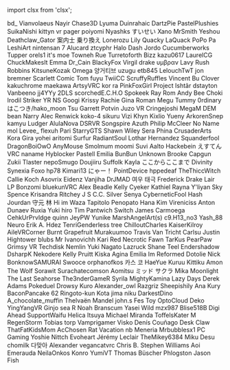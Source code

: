 ﻿import clsx from 'clsx';


<!-- Reminder that not only HTML chars have to be escaped, MDX chars also need to be (such as a space followed by an underscore). -->
<Patronelt k="5" ias="1" sp="1" >bd&#0095;</Patronelt> <Patronelt k="3" ias="1" sp="1" >Vianvolaeus</Patronelt> <Patronelt k="3" ias="1" sp="1" >Nayir</Patronelt> <Patronelt k="3" ias="1" sp="0" >Chase3D</Patronelt> <Patronelt k="2" ias="1" sp="1" >Lyuma</Patronelt> 
<Patronelt k="2" ias="1" sp="1" >Duinrahaic</Patronelt> <Patronelt k="2" ias="1" sp="1" >DartzPie</Patronelt> <Patronelt k="2" ias="1" sp="1" >PastelPlushies</Patronelt> <Patronelt k="2" ias="1" sp="1" >SuikaNishi</Patronelt> <Patronelt k="2" ias="1" sp="1" >kittyn vr</Patronelt> 
<Patronelt k="2" ias="1" sp="1" >pager</Patronelt> <Patronelt k="2" ias="1" sp="1" >poiyomi</Patronelt> <Patronelt k="2" ias="1" sp="1" >Nyashks</Patronelt> <Patronelt k="2" ias="1" sp="1" >すいせい</Patronelt> <Patronelt k="2" ias="1" sp="1" >Xano</Patronelt> 
<Patronelt k="2" ias="1" sp="1" >MrSmith</Patronelt> <Patronelt k="2" ias="1" sp="1" >Yeshou</Patronelt> <Patronelt k="2" ias="1" sp="1" >Deathclaw&#0095;Gator</Patronelt> <Patronelt k="2" ias="1" sp="1" >案内士 乗り換え</Patronelt> <Patronelt k="2" ias="1" sp="1" >Lonerozu</Patronelt> 
<Patronelt k="2" ias="1" sp="1" >Lily</Patronelt> <Patronelt k="2" ias="1" sp="1" >Quacky LaQuack</Patronelt> <Patronelt k="2" ias="1" sp="1" >PoPo Pa</Patronelt> <Patronelt k="2" ias="1" sp="1" >LeshiArt</Patronelt> <Patronelt k="2" ias="1" sp="0" >nintensan 7</Patronelt> 
<Patronelt k="2" ias="1" sp="0" >Alucard</Patronelt> <Patronelt k="2" ias="1" sp="0" >ztcyphr</Patronelt> <Patronelt k="2" ias="1" sp="0" >Halo Dash</Patronelt> <Patronelt k="0" ias="1" sp="1" >Jordo</Patronelt> <Patronelt k="0" ias="0" sp="1" >Cucumberworks</Patronelt> 
<Patronelt k="0" ias="0" sp="1" >Tupper</Patronelt> <Patronelt k="0" ias="0" sp="1" >orels1</Patronelt> <Patronelt k="0" ias="0" sp="1" >it&#0039;s moe</Patronelt> <Patronelt k="0" ias="1" sp="1" >Towneh</Patronelt> <Patronelt k="0" ias="0" sp="1" >Rue</Patronelt> 
<Patronelt k="0" ias="1" sp="1" >Turretoforth</Patronelt> <Patronelt k="0" ias="1" sp="1" >Bizz</Patronelt> <Patronelt k="0" ias="1" sp="1" >kazu0617</Patronelt> <Patronelt k="0" ias="0" sp="1" >LaurelCG</Patronelt> <Patronelt k="0" ias="1" sp="1" >ChuckMakesIt</Patronelt> 
<Patronelt k="0" ias="1" sp="1" >Emma</Patronelt> <Patronelt k="0" ias="1" sp="1" >Dr&#0095;Cain</Patronelt> <Patronelt k="0" ias="0" sp="1" >BlackyFox</Patronelt> <Patronelt k="0" ias="1" sp="1" >Virgil drake</Patronelt> <Patronelt k="0" ias="1" sp="1" >υμβραν</Patronelt> 
<Patronelt k="0" ias="0" sp="1" >Lavy</Patronelt> <Patronelt k="0" ias="1" sp="1" >Rush Robbins</Patronelt> <Patronelt k="0" ias="1" sp="1" >KitsuneKozak</Patronelt> <Patronelt k="0" ias="1" sp="1" >Omega</Patronelt> <Patronelt k="0" ias="0" sp="1" >양거티브</Patronelt> 
<Patronelt k="0" ias="1" sp="1" >uzugu</Patronelt> <Patronelt k="0" ias="1" sp="1" >etb845</Patronelt> <Patronelt k="0" ias="1" sp="1" >LelouchTwT</Patronelt> <Patronelt k="0" ias="1" sp="1" >jon bremner</Patronelt> <Patronelt k="0" ias="1" sp="1" >Scarlett</Patronelt> 
<Patronelt k="0" ias="1" sp="1" >Comic Tom</Patronelt> <Patronelt k="0" ias="1" sp="1" >fuyu</Patronelt> <Patronelt k="0" ias="1" sp="1" >TwiiCC</Patronelt> <Patronelt k="0" ias="1" sp="1" >ScruffyRuffles</Patronelt> <Patronelt k="0" ias="1" sp="1" >Vincent Bu</Patronelt> 
<Patronelt k="0" ias="0" sp="1" >Clover</Patronelt> <Patronelt k="0" ias="1" sp="1" >kakuchrome</Patronelt> <Patronelt k="0" ias="0" sp="1" >maekawa</Patronelt> <Patronelt k="0" ias="1" sp="1" >ArtsyVRC</Patronelt> <Patronelt k="0" ias="1" sp="1" >kor ra</Patronelt> 
<Patronelt k="0" ias="1" sp="1" >PinkFoxGirl</Patronelt> <Patronelt k="0" ias="1" sp="1" >Project</Patronelt> <Patronelt k="0" ias="1" sp="1" >Ishtãr</Patronelt> <Patronelt k="0" ias="1" sp="1" >dstayton</Patronelt> <Patronelt k="0" ias="1" sp="1" >Vanbeeno</Patronelt> 
<Patronelt k="0" ias="0" sp="1" >jj4YYy</Patronelt> <Patronelt k="0" ias="1" sp="1" >2DLS</Patronelt> <Patronelt k="0" ias="0" sp="1" >scorchedE&#0046;C&#0046;H&#0046;O</Patronelt> <Patronelt k="0" ias="1" sp="1" >Spokeek</Patronelt> <Patronelt k="0" ias="1" sp="1" >Ray Rom</Patronelt> 
<Patronelt k="0" ias="1" sp="1" >Andy</Patronelt> <Patronelt k="0" ias="1" sp="1" >Bee</Patronelt> <Patronelt k="0" ias="1" sp="1" >Choki</Patronelt> <Patronelt k="0" ias="0" sp="1" >Irodil Striker</Patronelt> <Patronelt k="0" ias="0" sp="1" >YR NS</Patronelt> 
<Patronelt k="0" ias="1" sp="1" >Googi</Patronelt> <Patronelt k="0" ias="0" sp="1" >Krissy</Patronelt> <Patronelt k="0" ias="0" sp="1" >Rachie</Patronelt> <Patronelt k="0" ias="0" sp="1" >Gina Roman</Patronelt> <Patronelt k="0" ias="1" sp="1" >Megu</Patronelt> 
<Patronelt k="0" ias="1" sp="1" >Tummy</Patronelt> <Patronelt k="0" ias="1" sp="1" >0rdinary</Patronelt> <Patronelt k="0" ias="1" sp="1" >はこつき&#0047;hako&#0095;moon</Patronelt> <Patronelt k="0" ias="0" sp="1" >Tsu</Patronelt> <Patronelt k="0" ias="1" sp="1" >Garrett Potvin</Patronelt> 
<Patronelt k="0" ias="0" sp="1" >Juzo VR</Patronelt> <Patronelt k="0" ias="1" sp="1" >Cringejoshi</Patronelt> <Patronelt k="0" ias="1" sp="1" >MegaM</Patronelt> <Patronelt k="0" ias="1" sp="1" >DEM bean</Patronelt> <Patronelt k="0" ias="1" sp="1" >Narry</Patronelt> 
<Patronelt k="0" ias="1" sp="1" >Alec Renwick</Patronelt> <Patronelt k="0" ias="1" sp="1" >koko&#0045;4</Patronelt> <Patronelt k="0" ias="1" sp="1" >sikuru</Patronelt> <Patronelt k="0" ias="1" sp="1" >Vizi</Patronelt> <Patronelt k="0" ias="1" sp="1" >Khyn</Patronelt> 
<Patronelt k="0" ias="1" sp="1" >Kixlio Yueny</Patronelt> <Patronelt k="0" ias="1" sp="1" >ArkorenSnep</Patronelt> <Patronelt k="0" ias="1" sp="1" >kamyu</Patronelt> <Patronelt k="0" ias="1" sp="1" >Ludger</Patronelt> <Patronelt k="0" ias="1" sp="1" >AlulaNova</Patronelt> 
<Patronelt k="0" ias="1" sp="1" >DSRVR</Patronelt> <Patronelt k="0" ias="1" sp="1" >Songspire</Patronelt> <Patronelt k="0" ias="1" sp="1" >Azuth</Patronelt> <Patronelt k="0" ias="1" sp="1" >Philip McCleer</Patronelt> <Patronelt k="0" ias="1" sp="1" >No Name</Patronelt> 
<Patronelt k="0" ias="1" sp="1" >mol</Patronelt> <Patronelt k="0" ias="1" sp="1" >Levee&#0095;</Patronelt> <Patronelt k="0" ias="0" sp="1" >flexuh</Patronelt> <Patronelt k="0" ias="1" sp="1" >Pari</Patronelt> <Patronelt k="0" ias="1" sp="1" >StarryGTS</Patronelt> 
<Patronelt k="0" ias="1" sp="1" >Shawn Wiley</Patronelt> <Patronelt k="0" ias="1" sp="1" >Sera Phina</Patronelt> <Patronelt k="0" ias="0" sp="1" >CrusaderArts</Patronelt> <Patronelt k="0" ias="1" sp="1" >Kora Gira</Patronelt> <Patronelt k="0" ias="1" sp="1" >yohei aritomi</Patronelt> 
<Patronelt k="0" ias="1" sp="1" >Surfur</Patronelt> <Patronelt k="0" ias="1" sp="1" >RadiantSoul</Patronelt> <Patronelt k="0" ias="1" sp="1" >Lothar Hernandez</Patronelt> <Patronelt k="0" ias="1" sp="1" >Squanderfool</Patronelt> <Patronelt k="0" ias="1" sp="1" >DragonBoiOwO</Patronelt> 
<Patronelt k="0" ias="1" sp="1" >AnyMouse</Patronelt> <Patronelt k="0" ias="1" sp="1" >Smolmum</Patronelt> <Patronelt k="0" ias="1" sp="1" >moomi</Patronelt> <Patronelt k="0" ias="1" sp="1" >Suvi Aalto</Patronelt> <Patronelt k="0" ias="1" sp="1" >Hackebein</Patronelt> 
<Patronelt k="0" ias="1" sp="1" >えすてん</Patronelt> <Patronelt k="0" ias="1" sp="1" >VRC naname</Patronelt> <Patronelt k="0" ias="1" sp="1" >Hyblocker</Patronelt> <Patronelt k="0" ias="1" sp="1" >Pastell Emilia</Patronelt> <Patronelt k="0" ias="1" sp="1" >BunBun</Patronelt> 
<Patronelt k="0" ias="0" sp="1" >Unknown</Patronelt> <Patronelt k="0" ias="1" sp="1" >Brooke</Patronelt> <Patronelt k="0" ias="0" sp="1" >Capgun</Patronelt> <Patronelt k="0" ias="1" sp="1" >Zukii</Patronelt> <Patronelt k="0" ias="0" sp="1" >Tlaster</Patronelt> 
<Patronelt k="0" ias="0" sp="1" >nepoSmugo</Patronelt> <Patronelt k="0" ias="1" sp="1" >Doujiiru</Patronelt> <Patronelt k="0" ias="1" sp="1" >Suffolk</Patronelt> <Patronelt k="0" ias="1" sp="1" >Kayla</Patronelt> <Patronelt k="0" ias="1" sp="1" >ここからここまで</Patronelt> 
<Patronelt k="0" ias="1" sp="1" >Divinity</Patronelt> <Patronelt k="0" ias="1" sp="1" >Synexia Foxo</Patronelt> <Patronelt k="0" ias="1" sp="1" >hp78</Patronelt> <Patronelt k="0" ias="0" sp="1" >Kimari13</Patronelt> <Patronelt k="0" ias="1" sp="1" >にゃー！</Patronelt> 
<Patronelt k="0" ias="1" sp="1" >PointDevice</Patronelt> <Patronelt k="0" ias="0" sp="1" >hppedeaf</Patronelt> <Patronelt k="0" ias="1" sp="1" >TheThiccWitch</Patronelt> <Patronelt k="0" ias="0" sp="1" >Callie Koch</Patronelt> <Patronelt k="0" ias="1" sp="1" >Asovrix</Patronelt> 
<Patronelt k="0" ias="1" sp="1" >Eidenz</Patronelt> <Patronelt k="0" ias="1" sp="1" >Vanjiha</Patronelt> <Patronelt k="0" ias="1" sp="1" >DrJMAD</Patronelt> <Patronelt k="0" ias="1" sp="1" >여우 태극</Patronelt> <Patronelt k="0" ias="1" sp="1" >Frederick</Patronelt> 
<Patronelt k="0" ias="1" sp="1" >Drake Lair</Patronelt> <Patronelt k="0" ias="1" sp="1" >LP</Patronelt> <Patronelt k="0" ias="1" sp="1" >Bonzomi</Patronelt> <Patronelt k="0" ias="1" sp="1" >bluekunVRC</Patronelt> <Patronelt k="0" ias="0" sp="1" >Alex Beadle</Patronelt> 
<Patronelt k="0" ias="1" sp="1" >Kelly</Patronelt> <Patronelt k="0" ias="0" sp="1" >Cyeker</Patronelt> <Patronelt k="0" ias="0" sp="1" >Kathiel Rayna</Patronelt> <Patronelt k="0" ias="1" sp="1" >Y&#0039;liyan</Patronelt> <Patronelt k="0" ias="0" sp="1" >Sky Spence</Patronelt> 
<Patronelt k="0" ias="1" sp="1" >Krisandra Ritchey</Patronelt> <Patronelt k="0" ias="1" sp="1" >J S</Patronelt> <Patronelt k="0" ias="1" sp="1" >C&#0046;C&#0046; Silver</Patronelt> <Patronelt k="0" ias="1" sp="1" >Senya</Patronelt> <Patronelt k="0" ias="0" sp="1" >CyberneticFool</Patronelt> 
<Patronelt k="0" ias="1" sp="1" >Hash Jourdan</Patronelt> <Patronelt k="0" ias="1" sp="1" >守元 林</Patronelt> <Patronelt k="0" ias="0" sp="1" >Hi im Waza</Patronelt> <Patronelt k="0" ias="1" sp="1" >Tapitolo Penopato</Patronelt> <Patronelt k="0" ias="0" sp="1" >Hana Kim</Patronelt> 
<Patronelt k="0" ias="1" sp="1" >Vireniciss</Patronelt> <Patronelt k="0" ias="1" sp="1" >Anton Dunaev</Patronelt> <Patronelt k="0" ias="0" sp="1" >Ruxia</Patronelt> <Patronelt k="0" ias="1" sp="1" >Yuki hiro</Patronelt> <Patronelt k="0" ias="1" sp="1" >Tim Pantwich</Patronelt> 
<Patronelt k="0" ias="0" sp="1" >Switch</Patronelt> <Patronelt k="0" ias="1" sp="1" >James Carmoega</Patronelt> <Patronelt k="0" ias="1" sp="1" >CehkUrPrvldge</Patronelt> <Patronelt k="0" ias="1" sp="1" >quinn</Patronelt> <Patronelt k="0" ias="0" sp="1" >JeyPW</Patronelt> 
<Patronelt k="0" ias="1" sp="1" >Yunike</Patronelt> <Patronelt k="0" ias="1" sp="1" >MarshAngelArt&#0040;s&#0041;</Patronelt> <Patronelt k="0" ias="1" sp="1" >c9&#0046;H13&#0095;no3</Patronelt> <Patronelt k="0" ias="0" sp="1" >Yash&#0095;88</Patronelt> <Patronelt k="0" ias="0" sp="1" >Neuro</Patronelt> 
<Patronelt k="0" ias="0" sp="1" >Erik A&#0046; Hdez</Patronelt> <Patronelt k="0" ias="1" sp="1" >TenriGenderless</Patronelt> <Patronelt k="0" ias="0" sp="1" >tree</Patronelt> <Patronelt k="0" ias="1" sp="1" >ChilloutCharles</Patronelt> <Patronelt k="0" ias="1" sp="1" >KaiserKilroy</Patronelt> 
<Patronelt k="0" ias="1" sp="1" >AileVRCorner</Patronelt> <Patronelt k="0" ias="1" sp="1" >Burnt Grapefruit</Patronelt> <Patronelt k="0" ias="1" sp="1" >Murakuumoo</Patronelt> <Patronelt k="0" ias="1" sp="1" >Travis Van Tricht</Patronelt> <Patronelt k="0" ias="1" sp="1" >Carlsu</Patronelt> 
<Patronelt k="0" ias="1" sp="1" >Justin Hightower</Patronelt> <Patronelt k="0" ias="0" sp="1" >blubs</Patronelt> <Patronelt k="0" ias="0" sp="1" >Mr Ivanovichh</Patronelt> <Patronelt k="0" ias="1" sp="1" >Kari Red</Patronelt> <Patronelt k="0" ias="1" sp="1" >Necrotic Fawn</Patronelt> 
<Patronelt k="0" ias="0" sp="1" >TarKus</Patronelt> <Patronelt k="0" ias="1" sp="1" >PearPaw</Patronelt> <Patronelt k="0" ias="0" sp="1" >Grimsy VR</Patronelt> <Patronelt k="0" ias="1" sp="1" >Techdisk</Patronelt> <Patronelt k="0" ias="0" sp="1" >Nemlin</Patronelt> 
<Patronelt k="0" ias="0" sp="1" >Yuki Nagato</Patronelt> <Patronelt k="0" ias="0" sp="1" >Lazruck</Patronelt> <Patronelt k="0" ias="1" sp="1" >Shane Teel</Patronelt> <Patronelt k="0" ias="1" sp="1" >Endershadow</Patronelt> <Patronelt k="0" ias="1" sp="1" >DsharpK</Patronelt> 
<Patronelt k="0" ias="1" sp="1" >Nekodere</Patronelt> <Patronelt k="0" ias="1" sp="1" >Kelly Pruitt</Patronelt> <Patronelt k="0" ias="0" sp="1" >Kiska Agina</Patronelt> <Patronelt k="0" ias="1" sp="1" >Emilia</Patronelt> <Patronelt k="0" ias="1" sp="1" >Im Reformed</Patronelt> 
<Patronelt k="0" ias="1" sp="1" >Dotolie</Patronelt> <Patronelt k="0" ias="0" sp="1" >Nick</Patronelt> <Patronelt k="0" ias="1" sp="1" >BonknowSAMURAI</Patronelt> <Patronelt k="0" ias="1" sp="1" >Swooce</Patronelt> <Patronelt k="0" ias="1" sp="1" >orphanofkos</Patronelt> 
<Patronelt k="0" ias="0" sp="1" >카스 코</Patronelt> <Patronelt k="0" ias="1" sp="1" >HaeYue</Patronelt> <Patronelt k="0" ias="1" sp="1" >Kuruu</Patronelt> <Patronelt k="0" ias="1" sp="1" >Kittiku</Patronelt> <Patronelt k="0" ias="1" sp="1" >Amon The Wolf</Patronelt> 
<Patronelt k="0" ias="0" sp="1" >Sorawit Surachatecomson</Patronelt> <Patronelt k="0" ias="1" sp="1" >Aomitsu</Patronelt> <Patronelt k="0" ias="1" sp="1" >ミッド サクラ</Patronelt> <Patronelt k="0" ias="1" sp="1" >Mika Moonlight</Patronelt> <Patronelt k="0" ias="1" sp="1" >The Last Seahorse</Patronelt> 
<Patronelt k="0" ias="1" sp="1" >The3nderGameR</Patronelt> <Patronelt k="0" ias="1" sp="1" >Syrila</Patronelt> <Patronelt k="0" ias="1" sp="1" >MightyKamina</Patronelt> <Patronelt k="0" ias="1" sp="1" >Lazy Days</Patronelt> <Patronelt k="0" ias="1" sp="1" >Derek Adams</Patronelt> 
<Patronelt k="0" ias="1" sp="1" >Pokeduel</Patronelt> <Patronelt k="0" ias="0" sp="1" >Drowsy</Patronelt> <Patronelt k="0" ias="0" sp="1" >Kuro</Patronelt> <Patronelt k="0" ias="1" sp="1" >Alexander&#0095;owl</Patronelt> <Patronelt k="0" ias="0" sp="1" >Razgriz</Patronelt> 
<Patronelt k="0" ias="1" sp="1" >Sheepishily</Patronelt> <Patronelt k="0" ias="1" sp="1" >Ana Kury</Patronelt> <Patronelt k="0" ias="1" sp="1" >BaconPancake 62</Patronelt> <Patronelt k="0" ias="1" sp="1" >Ringoto&#0045;kun</Patronelt> <Patronelt k="0" ias="0" sp="1" >Kota</Patronelt> 
<Patronelt k="0" ias="0" sp="1" >jima niku</Patronelt> <Patronelt k="0" ias="0" sp="1" >DarkestDino</Patronelt> <Patronelt k="0" ias="1" sp="1" >A&#0095;chocolate&#0095;muffin</Patronelt> <Patronelt k="0" ias="1" sp="1" >Thelvaën Mandel</Patronelt> <Patronelt k="0" ias="1" sp="1" >john&#0046;s</Patronelt> 
<Patronelt k="0" ias="0" sp="1" >Fes Toy</Patronelt> <Patronelt k="0" ias="1" sp="1" >OptoCloud</Patronelt> <Patronelt k="0" ias="1" sp="1" >Deko</Patronelt> <Patronelt k="0" ias="0" sp="1" >YingYangVR</Patronelt> <Patronelt k="0" ias="1" sp="1" >Ginjo</Patronelt> 
<Patronelt k="0" ias="1" sp="1" >sea R</Patronelt> <Patronelt k="0" ias="1" sp="1" >Noah Branscum</Patronelt> <Patronelt k="0" ias="1" sp="1" >Yasei Wild</Patronelt> <Patronelt k="0" ias="0" sp="1" >mzx987</Patronelt> <Patronelt k="0" ias="1" sp="1" >Blise518B</Patronelt> 
<Patronelt k="0" ias="1" sp="1" >Digi</Patronelt> <Patronelt k="0" ias="1" sp="1" >Ahead</Patronelt> <Patronelt k="0" ias="1" sp="1" >SupportWaifu</Patronelt> <Patronelt k="0" ias="1" sp="1" >Helica Itsuya</Patronelt> <Patronelt k="0" ias="1" sp="1" >Michael Miranda</Patronelt> 
<Patronelt k="0" ias="1" sp="1" >ToffelsKater</Patronelt> <Patronelt k="0" ias="1" sp="1" >M</Patronelt> <Patronelt k="0" ias="1" sp="1" >RegenStorm</Patronelt> <Patronelt k="0" ias="1" sp="1" >Tobias torp</Patronelt> <Patronelt k="0" ias="0" sp="1" >Vamprigamer</Patronelt> 
<Patronelt k="0" ias="1" sp="1" >Visko</Patronelt> <Patronelt k="0" ias="0" sp="1" >Denís Couñago</Patronelt> <Patronelt k="0" ias="0" sp="1" >Desk Claw</Patronelt> <Patronelt k="0" ias="0" sp="1" >ThatFatKidsMom</Patronelt> <Patronelt k="0" ias="1" sp="1" >AcChosen</Patronelt> 
<Patronelt k="0" ias="0" sp="1" >Rat Vacation</Patronelt> <Patronelt k="0" ias="0" sp="1" >nb</Patronelt> <Patronelt k="0" ias="0" sp="1" >Meneria</Patronelt> <Patronelt k="0" ias="1" sp="1" >Mrbubblesx1 PC Gaming</Patronelt> <Patronelt k="0" ias="1" sp="1" >Yoshie</Patronelt> 
<Patronelt k="0" ias="1" sp="1" >Nittch</Patronelt> <Patronelt k="0" ias="1" sp="1" >Evoheart</Patronelt> <Patronelt k="0" ias="0" sp="1" >Jérémy Leclair</Patronelt> <Patronelt k="0" ias="1" sp="1" >TheMikey6384</Patronelt> <Patronelt k="0" ias="1" sp="1" >Miku Desu</Patronelt> 
<Patronelt k="0" ias="0" sp="1" >chomilk</Patronelt> <Patronelt k="0" ias="1" sp="1" >다맞아</Patronelt> <Patronelt k="0" ias="0" sp="1" >Alexander</Patronelt> <Patronelt k="0" ias="0" sp="1" >vegancatvrc</Patronelt> <Patronelt k="0" ias="1" sp="1" >Chris B&#0046;</Patronelt> 
<Patronelt k="0" ias="0" sp="1" >Stephen Williams</Patronelt> <Patronelt k="0" ias="1" sp="1" >Aoi Emerauda</Patronelt> <Patronelt k="0" ias="1" sp="1" >NeilaOnkos</Patronelt> <Patronelt k="0" ias="0" sp="1" >Konro</Patronelt> <Patronelt k="0" ias="1" sp="1" >YumiVT</Patronelt> 
<Patronelt k="0" ias="1" sp="1" >Thomas Büscher</Patronelt> <Patronelt k="0" ias="1" sp="1" >Phlogston</Patronelt> <Patronelt k="0" ias="1" sp="1" >Jason Fish</Patronelt> 